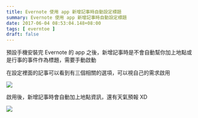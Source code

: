 ```yaml
---
title: Evernote 使用 app 新增記事時自動設定標題
summary: Evernote 使用 app 新增記事時自動設定標題
date: 2017-06-04 08:53:04.148+08:00
tags: [ everntoe ]
draft: false
---
```


預設手機安裝完 Evernote 的 app 之後，新增記事時是不會自動幫你加上地點或是行事的事件作為標題，需要手動啟動

在設定裡面的記事可以看到有三個相關的選項，可以視自己的需求啟用

![](/static/images/404.webp)

啟用後，新增記事時會自動加上地點資訊，還有天氣預報 XD

![](/static/images/404.webp)